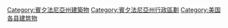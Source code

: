 [[Category:賓夕法尼亞州建築物|Category:賓夕法尼亞州建築物]]
[[Category:賓夕法尼亞州行政區劃|Category:賓夕法尼亞州行政區劃]]
[[Category:美国各县建筑物|Category:美国各县建筑物]]